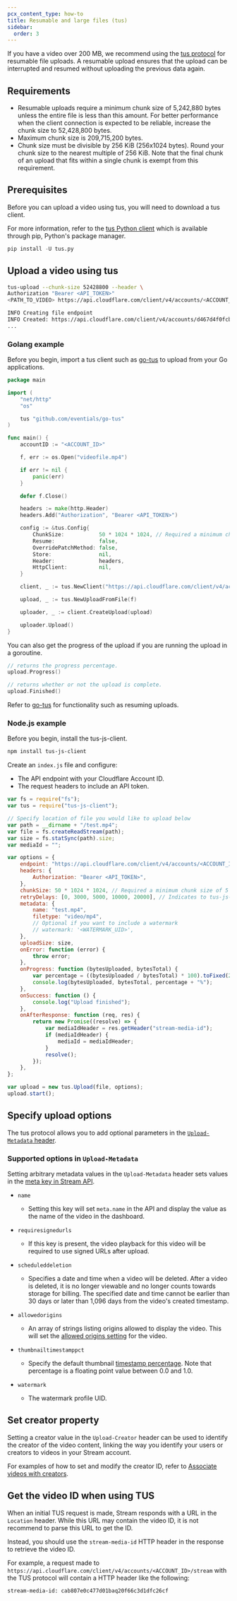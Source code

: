```yaml
---
pcx_content_type: how-to
title: Resumable and large files (tus)
sidebar:
  order: 3
---
```


If you have a video over 200 MB, we recommend using the [tus protocol](https://tus.io/) for resumable file uploads. A resumable upload ensures that the upload can be interrupted and resumed without uploading the previous data again.

## Requirements

- Resumable uploads require a minimum chunk size of 5,242,880 bytes unless the entire file is less than this amount. For better performance when the client connection is expected to be reliable, increase the chunk size to 52,428,800 bytes.
- Maximum chunk size is 209,715,200 bytes.
- Chunk size must be divisible by 256 KiB (256x1024 bytes). Round your chunk size to the nearest multiple of 256 KiB. Note that the final chunk of an upload that fits within a single chunk is exempt from this requirement.


## Prerequisites

Before you can upload a video using tus, you will need to download a tus client. 

For more information, refer to the [tus Python client](https://github.com/tus/tus-py-client) which is available through pip, Python's package manager. 

```python title="Install Python client"
pip install -U tus.py
```

## Upload a video using tus

```sh title="Upload using tus"
tus-upload --chunk-size 52428800 --header \
Authorization "Bearer <API_TOKEN>" 
<PATH_TO_VIDEO> https://api.cloudflare.com/client/v4/accounts/<ACCOUNT_ID>/stream
```

```sh title="tus response"
INFO Creating file endpoint
INFO Created: https://api.cloudflare.com/client/v4/accounts/d467d4f0fcbcd9791b613bc3a9599cdc/stream/dd5d531a12de0c724bd1275a3b2bc9c6
...
```

### Golang example

Before you begin, import a tus client such as [go-tus](https://github.com/eventials/go-tus) to upload from your Go applications. 

```go title="Upload with Golang"
package main

import (
	"net/http"
	"os"

	tus "github.com/eventials/go-tus"
)

func main() {
	accountID := "<ACCOUNT_ID>"

	f, err := os.Open("videofile.mp4")

	if err != nil {
		panic(err)
	}

	defer f.Close()

	headers := make(http.Header)
	headers.Add("Authorization", "Bearer <API_TOKEN>")

	config := &tus.Config{
		ChunkSize:           50 * 1024 * 1024, // Required a minimum chunk size of 5 MB, here we use 50 MB.
		Resume:              false,
		OverridePatchMethod: false,
		Store:               nil,
		Header:              headers,
		HttpClient:          nil,
	}

	client, _ := tus.NewClient("https://api.cloudflare.com/client/v4/accounts/"+ accountID +"/stream", config)

	upload, _ := tus.NewUploadFromFile(f)

	uploader, _ := client.CreateUpload(upload)

	uploader.Upload()
}
```

You can also get the progress of the upload if you are running the upload in a goroutine.

```go title="Get progress of upload"
// returns the progress percentage.
upload.Progress()

// returns whether or not the upload is complete.
upload.Finished()
```

Refer to [go-tus](https://github.com/eventials/go-tus) for functionality such as resuming uploads.

### Node.js example

Before you begin, install the tus-js-client.

```sh title="Install tus-js-client"
npm install tus-js-client
```

Create an `index.js` file and configure:

- The API endpoint with your Cloudflare Account ID.
- The request headers to include an API token.

```js title="Configure index.js"
var fs = require("fs");
var tus = require("tus-js-client");

// Specify location of file you would like to upload below
var path = __dirname + "/test.mp4";
var file = fs.createReadStream(path);
var size = fs.statSync(path).size;
var mediaId = "";

var options = {
	endpoint: "https://api.cloudflare.com/client/v4/accounts/<ACCOUNT_ID>/stream",
	headers: {
		Authorization: "Bearer <API_TOKEN>",
	},
	chunkSize: 50 * 1024 * 1024, // Required a minimum chunk size of 5 MB. Here we use 50 MB.
	retryDelays: [0, 3000, 5000, 10000, 20000], // Indicates to tus-js-client the delays after which it will retry if the upload fails.
	metadata: {
		name: "test.mp4",
		filetype: "video/mp4",
		// Optional if you want to include a watermark
		// watermark: '<WATERMARK_UID>',
	},
	uploadSize: size,
	onError: function (error) {
		throw error;
	},
	onProgress: function (bytesUploaded, bytesTotal) {
		var percentage = ((bytesUploaded / bytesTotal) * 100).toFixed(2);
		console.log(bytesUploaded, bytesTotal, percentage + "%");
	},
	onSuccess: function () {
		console.log("Upload finished");
	},
	onAfterResponse: function (req, res) {
		return new Promise((resolve) => {
			var mediaIdHeader = res.getHeader("stream-media-id");
			if (mediaIdHeader) {
				mediaId = mediaIdHeader;
			}
			resolve();
		});
	},
};

var upload = new tus.Upload(file, options);
upload.start();
```

## Specify upload options

The tus protocol allows you to add optional parameters in the [`Upload-Metadata` header](https://tus.io/protocols/resumable-upload.html#upload-metadata).

### Supported options in `Upload-Metadata`

Setting arbitrary metadata values in the `Upload-Metadata` header sets values in the [meta key in Stream API](/api/operations/stream-videos-list-videos).

- `name`

  - Setting this key will set `meta.name` in the API and display the value as the name of the video in the dashboard.

- `requiresignedurls`

  - If this key is present, the video playback for this video will be required to use signed URLs after upload.

- `scheduleddeletion`

  - Specifies a date and time when a video will be deleted. After a video is deleted, it is no longer viewable and no longer counts towards storage for billing. The specified date and time cannot be earlier than 30 days or later than 1,096 days from the video's created timestamp.

- `allowedorigins`

  - An array of strings listing origins allowed to display the video. This will set the [allowed origins setting](/stream/viewing-videos/securing-your-stream/#security-considerations) for the video.

- `thumbnailtimestamppct`

  - Specify the default thumbnail [timestamp percentage](/stream/viewing-videos/displaying-thumbnails/). Note that percentage is a floating point value between 0.0 and 1.0.

- `watermark`

  - The watermark profile UID.

## Set creator property

Setting a creator value in the `Upload-Creator` header can be used to identify the creator of the video content, linking the way you identify your users or creators to videos in your Stream account.

For examples of how to set and modify the creator ID, refer to [Associate videos with creators](/stream/manage-video-library/creator-id/).

## Get the video ID when using TUS

When an initial TUS request is made, Stream responds with a URL in the `Location` header. While this URL may contain the video ID, it is not recommend to parse this URL to get the ID.

Instead, you should use the `stream-media-id` HTTP header in the response to retrieve the video ID.

For example, a request made to `https://api.cloudflare.com/client/v4/accounts/<ACCOUNT_ID>/stream` with the TUS protocol will contain a HTTP header like the following:

```
stream-media-id: cab807e0c477d01baq20f66c3d1dfc26cf
```
